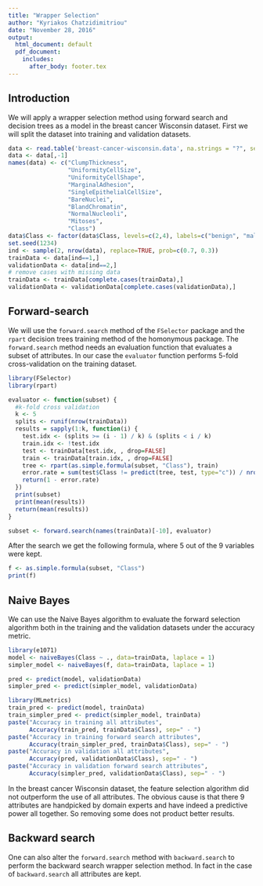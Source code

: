 ```yaml
---
title: "Wrapper Selection"
author: "Kyriakos Chatzidimitriou"
date: "November 28, 2016"
output: 
  html_document: default
  pdf_document:
    includes:
      after_body: footer.tex
---
```


## Introduction

We will apply a wrapper selection method using forward search and decision trees as a model in the breast cancer Wisconsin dataset. First we will split the dataset into training and validation datasets.

```r
data <- read.table('breast-cancer-wisconsin.data', na.strings = "?", sep=",")
data <- data[,-1]
names(data) <- c("ClumpThickness", 
                 "UniformityCellSize", 
                 "UniformityCellShape", 
                 "MarginalAdhesion",
                 "SingleEpithelialCellSize",
                 "BareNuclei",
                 "BlandChromatin",
                 "NormalNucleoli",
                 "Mitoses",
                 "Class")
data$Class <- factor(data$Class, levels=c(2,4), labels=c("benign", "malignant"))
set.seed(1234)
ind <- sample(2, nrow(data), replace=TRUE, prob=c(0.7, 0.3))
trainData <- data[ind==1,]
validationData <- data[ind==2,]
# remove cases with missing data
trainData <- trainData[complete.cases(trainData),]
validationData <- validationData[complete.cases(validationData),]
```

## Forward-search

We will use the `forward.search` method of the `FSelector` package and the `rpart` decision trees training method of the homonymous package. The `forward.search` method needs an evaluation function that evaluates a subset of attributes. In our case the `evaluator` function performs 5-fold cross-validation on the training dataset.

```r
library(FSelector)
library(rpart)

evaluator <- function(subset) {
  #k-fold cross validation
  k <- 5
  splits <- runif(nrow(trainData))
  results = sapply(1:k, function(i) {
    test.idx <- (splits >= (i - 1) / k) & (splits < i / k)
    train.idx <- !test.idx
    test <- trainData[test.idx, , drop=FALSE]
    train <- trainData[train.idx, , drop=FALSE]
    tree <- rpart(as.simple.formula(subset, "Class"), train)
    error.rate = sum(test$Class != predict(tree, test, type="c")) / nrow(test)
    return(1 - error.rate)
  })
  print(subset)
  print(mean(results))
  return(mean(results))
}

subset <- forward.search(names(trainData)[-10], evaluator)
```

After the search we get the following formula, where 5 out of the 9 variables were kept.

```r
f <- as.simple.formula(subset, "Class")
print(f)
```

## Naive Bayes

We can use the Naive Bayes algorithm to evaluate the forward selection algorithm both in the training and the validation datasets under the accuracy metric.

```r
library(e1071)
model <- naiveBayes(Class ~ ., data=trainData, laplace = 1)
simpler_model <- naiveBayes(f, data=trainData, laplace = 1)

pred <- predict(model, validationData)
simpler_pred <- predict(simpler_model, validationData)

library(MLmetrics)
train_pred <- predict(model, trainData)
train_simpler_pred <- predict(simpler_model, trainData)
paste("Accuracy in training all attributes", 
      Accuracy(train_pred, trainData$Class), sep=" - ")
paste("Accuracy in training forward search attributes", 
      Accuracy(train_simpler_pred, trainData$Class), sep=" - ")
paste("Accuracy in validation all attributes", 
      Accuracy(pred, validationData$Class), sep=" - ")
paste("Accuracy in validation forward search attributes", 
      Accuracy(simpler_pred, validationData$Class), sep=" - ")
```

In the breast cancer Wisconsin dataset, the feature selection algorithm did not outperform the use of all attributes. The obvious cause is that there 9 attributes are handpicked by domain experts and have indeed a predictive power all together. So removing some does not product better results. 

## Backward search

One can also alter the `forward.search` method with `backward.search` to perform the backward search wrapper selection method. In fact in the case of `backward.search` all attributes are kept.